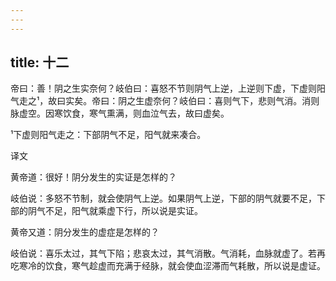```yaml
---
---
---
```

title: 十二
---




帝曰：善！阴之生实奈何？岐伯曰：喜怒不节则阴气上逆，上逆则下虚，下虚则阳气走之¹，故曰实矣。帝曰：阴之生虚奈何？岐伯曰：喜则气下，悲则气消。消则脉虚空。因寒饮食，寒气熏满，则血泣气去，故曰虚矣。

¹下虚则阳气走之：下部阴气不足，阳气就来凑合。

译文

黄帝道：很好！阴分发生的实证是怎样的？

岐伯说：多怒不节制，就会使阴气上逆。如果阴气上逆，下部的阴气就要不足，下部的阴气不足，阳气就乘虚下行，所以说是实证。

黄帝又道：阴分发生的虚症是怎样的？

岐伯说：喜乐太过，其气下陷；悲哀太过，其气消散。气消耗，血脉就虚了。若再吃寒冷的饮食，寒气趁虚而充满于经脉，就会使血涩滞而气耗散，所以说是虚证。